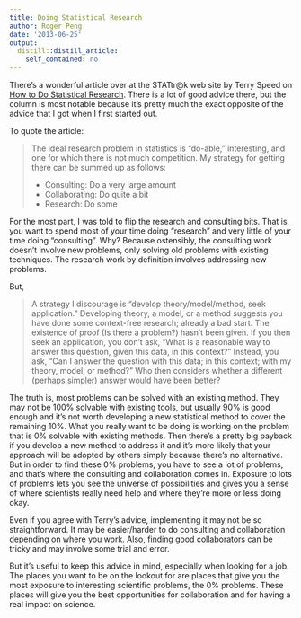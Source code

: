 ```yaml
---
title: Doing Statistical Research
author: Roger Peng
date: '2013-06-25'
output:
  distill::distill_article:
    self_contained: no
---
```


There's a wonderful article over at the STATtr@k web site by Terry Speed on [How to Do Statistical Research](http://stattrak.amstat.org/2013/06/01/how-to-do-statistical-research/). There is a lot of good advice there, but the column is most notable because it's pretty much the exact opposite of the advice that I got when I first started out.

To quote the article:

> The ideal research problem in statistics is “do-able,” interesting, and one for which there is not much competition. My strategy for getting there can be summed up as follows:
> 
>   * Consulting: Do a very large amount
>   * Collaborating: Do quite a bit
>   * Research: Do some

For the most part, I was told to flip the research and consulting bits. That is, you want to spend most of your time doing "research" and very little of your time doing "consulting". Why? Because ostensibly, the consulting work doesn't involve new problems, only solving old problems with existing techniques. The research work by definition involves addressing new problems.

But,

> A strategy I discourage is “develop theory/model/method, seek application.” Developing theory, a model, or a method suggests you have done some context-free research; already a bad start. The existence of proof (Is there a problem?) hasn’t been given. If you then seek an application, you don’t ask, “What is a reasonable way to answer this question, given this data, in this context?” Instead, you ask, “Can I answer the question with this data; in this context; with my theory, model, or method?” Who then considers whether a different (perhaps simpler) answer would have been better?

The truth is, most problems can be solved with an existing method. They may not be 100% solvable with existing tools, but usually 90% is good enough and it's not worth developing a new statistical method to cover the remaining 10%. What you really want to be doing is working on the problem that is 0% solvable with existing methods. Then there's a pretty big payback if you develop a new method to address it and it's more likely that your approach will be adopted by others simply because there's no alternative. But in order to find these 0% problems, you have to see a lot of problems, and that's where the consulting and collaboration comes in. Exposure to lots of problems lets you see the universe of possibilities and gives you a sense of where scientists really need help and where they're more or less doing okay.

Even if you agree with Terry's advice, implementing it may not be so straightforward. It may be easier/harder to do consulting and collaboration depending on where you work. Also, [finding good collaborators](http://simplystatistics.org/2011/10/20/finding-good-collaborators/) can be tricky and may involve some trial and error.

But it's useful to keep this advice in mind, especially when looking for a job. The places you want to be on the lookout for are places that give you the most exposure to interesting scientific problems, the 0% problems. These places will give you the best opportunities for collaboration and for having a real impact on science.
